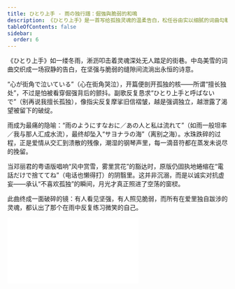 ```yaml
---
title: ひとり上手 - 雨の独行譜：倔強與脆弱的和鳴
description: 《ひとり上手》是一首写给孤独灵魂的温柔告白，松任谷由实以细腻的词曲勾勒出一个习惯独处却仍渴望爱的女子心境。旋律缱绻，似秋日微风拂过窗棂，带来一丝淡淡忧伤。歌中那份看似洒脱的“一个人”，其实藏着太多无声的等待与释然。它让人忆起深夜独坐的时光，灯光下的自言自语，以及那些未曾出口的温柔。孤独，并非脆弱，而是一种温柔的坚强。
tableOfContents: false
sidebar:
  order: 6
---
```


《ひとり上手》如一缕冬雨，淅沥叩击着灵魂深处无人踏足的街巷。中岛美雪的词曲交织成一场寂静的告白，在坚强与脆弱的缝隙间流淌出永恒的诗意。

“心が街角で泣いている”（心在街角哭泣），开篇便剖开孤独的核——所谓“擅长独处”，不过是怕被看穿倔强背后的颤抖。副歌反复恳求“ひとり上手と呼ばないで”（别再说我擅长孤独），像指尖反复摩挲旧信褶皱，越是强调独立，越泄露了渴望被留下的破绽。

雨成为最痛的隐喻：“雨のようにすなおに／あの人と私は流れて”（如雨一般坦率／我与那人汇成水流），最终却坠入“サヨナラの海”（离别之海）。水珠跌碎的过程，正是爱情从交汇到溃散的残像，潮湿的钢琴声里，每一滴音符都在蒸发未说尽的挽留。

当邓丽君的粤语版唱响“风中赏雪，雾里赏花”的豁达时，原版仍固执地蜷缩在“電話だけで捨ててね”（电话也懒得打）的阴翳里。这并非沉溺，而是以诚实对抗虚妄——承认“不喜欢孤独”的瞬间，月光才真正照进了空荡的窗棂。

此曲终成一面破碎的镜：有人看见坚强，有人照见脆弱，而所有在爱里独自跋涉的灵魂，都认出了那个在雨中反复练习微笑的自己。

<iframe class="bili-video" src="//player.bilibili.com/player.html?isOutside=true&aid=114646619001776&bvid=BV1gETDzZEvL&cid=30385243494&p=1" scrolling="no" border="0" frameborder="no" framespacing="0" allowfullscreen="true"></iframe>